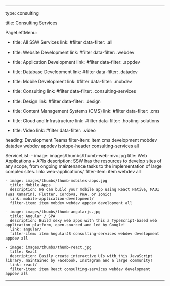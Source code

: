 ---

type: consulting

title: Consulting Services

PageLeftMenu:

- title: All SSW Services
  link: #filter
  data-filter: .all

- title: Website Development
  link: #filter
  data-filter: .webdev

- title: Application Development
  link: #filter
  data-filter: .appdev

- title: Database Development
  link: #filter
  data-filter: .datadev

- title: Mobile Development
  link: #filter
  data-filter: .mobdev

- title: Consulting
  link: #filter
  data-filter: .consulting-services

- title: Design
  link: #filter
  data-filter: .design

- title: Content Management Systems (CMS)
  link: #filter
  data-filter: .cms

- title: Cloud and Infrastructure
  link: #filter
  data-filter: .hosting-solutions
  
- title: Video
  link: #filter
  data-filter: .video

heading: Development Teams
filter-item: item cms development mobdev datadev webdev appdev isotope-header consulting-services all

ServiceList: 
    - image: images/thumbs/thumb-web-mvc.jpg
      title: Web Applications + APIs
      description: SSW has the resources to develop sites of any scope, from ongoing maintenance tasks to the implementation of large complex sites.
      link: web-applications/
      filter-item: item webdev all

    - image: images/thumbs/thumb-mobiles-apps.jpg
      title: Mobile Apps
      description: We can build your mobile app using React Native, MAUI (was Xamarin), Flutter, Cordova, PWA, or Ionic!
      link: mobile-application-development/
      filter-item: item mobdev webdev appdev development all

    - image: images/thumbs/thumb-angularjs.jpg
      title: Angular / SPA
      description: Build sexy web apps with this a TypeScript-based web application platform, open-sourced and led by Google!
      link: angular/
      filter-item: item AngularJS consulting-services webdev development appdev all

    - image: images/thumbs/thumb-react.jpg
      title: React
      description: Easily create interactive UIs with this JavaScript library, maintained by Facebook, Instagram and a large community!
      link: react/
      filter-item: item React consulting-services webdev development appdev all

---